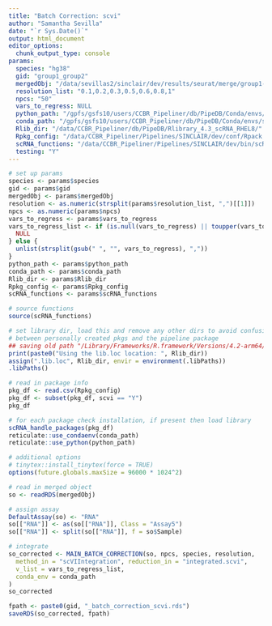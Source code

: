```yaml
---
title: "Batch Correction: scvi"
author: "Samantha Sevilla"
date: "`r Sys.Date()`"
output: html_document
editor_options:
  chunk_output_type: console
params:
  species: "hg38"
  gid: "group1_group2"
  mergedObj: "/data/sevillas2/sinclair/dev/results/seurat/merge/group1-group2_seurat_merged.rds"
  resolution_list: "0.1,0.2,0.3,0.5,0.6,0.8,1"
  npcs: "50"
  vars_to_regress: NULL
  python_path: "/gpfs/gsfs10/users/CCBR_Pipeliner/db/PipeDB/Conda/envs/scvi-env/bin"
  conda_path: "/gpfs/gsfs10/users/CCBR_Pipeliner/db/PipeDB/Conda/envs/scvi-env"
  Rlib_dir: "/data/CCBR_Pipeliner/db/PipeDB/Rlibrary_4.3_scRNA_RHEL8/"
  Rpkg_config: "/data/CCBR_Pipeliner/Pipelines/SINCLAIR/dev/conf/Rpack.config"
  scRNA_functions: "/data/CCBR_Pipeliner/Pipelines/SINCLAIR/dev/bin/scRNA_functions.R"
  testing: "Y"
---
```


```r
# set up params
species <- params$species
gid <- params$gid
mergedObj <- params$mergedObj
resolution <- as.numeric(strsplit(params$resolution_list, ",")[[1]])
npcs <- as.numeric(params$npcs)
vars_to_regress <- params$vars_to_regress
vars_to_regress_list <- if (is.null(vars_to_regress) || toupper(vars_to_regress) == "NULL") {
  NULL
} else {
  unlist(strsplit(gsub(" ", "", vars_to_regress), ","))
}
python_path <- params$python_path
conda_path <- params$conda_path
Rlib_dir <- params$Rlib_dir
Rpkg_config <- params$Rpkg_config
scRNA_functions <- params$scRNA_functions
```

```r
# source functions
source(scRNA_functions)

# set library dir, load this and remove any other dirs to avoid confusion
# between personally created pkgs and the pipeline package
## saving old path "/Library/Frameworks/R.framework/Versions/4.2-arm64/Resources/library"
print(paste0("Using the lib.loc location: ", Rlib_dir))
assign(".lib.loc", Rlib_dir, envir = environment(.libPaths))
.libPaths()

# read in package info
pkg_df <- read.csv(Rpkg_config)
pkg_df <- subset(pkg_df, scvi == "Y")
pkg_df

# for each package check installation, if present then load library
scRNA_handle_packages(pkg_df)
reticulate::use_condaenv(conda_path)
reticulate::use_python(python_path)

# additional options
# tinytex::install_tinytex(force = TRUE)
options(future.globals.maxSize = 96000 * 1024^2)
```

```r
# read in merged object
so <- readRDS(mergedObj)

# assign assay
DefaultAssay(so) <- "RNA"
so[["RNA"]] <- as(so[["RNA"]], Class = "Assay5")
so[["RNA"]] <- split(so[["RNA"]], f = so$Sample)

# integrate
so_corrected <- MAIN_BATCH_CORRECTION(so, npcs, species, resolution,
  method_in = "scVIIntegration", reduction_in = "integrated.scvi",
  v_list = vars_to_regress_list,
  conda_env = conda_path
)
so_corrected
```

```r
fpath <- paste0(gid, "_batch_correction_scvi.rds")
saveRDS(so_corrected, fpath)
```
